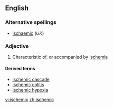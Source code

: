 ==English==

===Alternative spellings===
* [[ischaemic]] (''UK'')

===Adjective===
{{en-adj}}

# Characteristic of, or accompanied by [[ischemia]]

====Derived terms====
*[[ischemic cascade]]
*[[ischemic colitis]]
*[[ischemic hypoxia]]

[[vi:ischemic]]
[[zh:ischemic]]